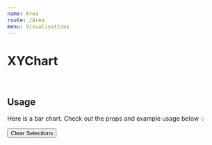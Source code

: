 ```yaml
---
name: Area
route: /Area
menu: Visualisations
---
```


<h1 style={{ margin: '0px' }}>XYChart</h1>

<br />

## Usage

Here is a bar chart.
Check out the props and example usage below 💡


<Playground>
<Motor  
 config={config}>  
  <Filter label='CanonicalDate' dimension={['CanonicalDate']} />
  <Filter label='Forcast Day' dimension={['Forcast Day']} />
    <Button type="clearSelections">Clear Selections</Button>
    <Area // width={750} height={400}  events={true}
       colorTheme="bio"
       //   fillStyle={{style:'Linear',fillFrom : '#adb5bd', fillTo : '#ccb5bd'}}
       // fillStyle={{style:"Linear", fillFrom : "#c21500",fillTo : "#ffc500"}}
      // stacked  // add this prop to amke stacked
      // formatTooltipDate="%B %Y"
      // parseDateFormat="%d/%m/%Y"
      // showClosestItem={false}
      // useSingleColor
      suppressZero
      stacked
      showCrossHair={false}
      showLabels={true}
      selectionMethod="click"
      showPoints={true}
      // showPoints='star'
      cols={[
      { qField: 'CanonicalDate', qLabel: 'Canonical Date' },
   { qField: '=Sum([Hours])', qLabel: 'Hours' ,qChartType:'bar', qFillStyle:{style:"Linear", fillFrom : "#c21500",fillTo : "#ffc500"}},
     { qField: '=Sum([Forcast Day])', qLabel: 'Forcast Day',qChartType:'line',  qFillStyle:"PurpleOrangle",qShowPoints:{ symbol: 'circle', size: 100} ,  },
    ]}/>
  </Motor>
</Playground>
